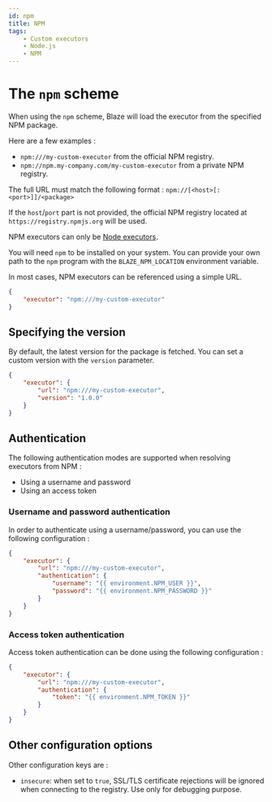 ```yaml
---
id: npm
title: NPM
tags:
    - Custom executors
    - Node.js
    - NPM
---
```


# The `npm` scheme

When using the `npm` scheme, Blaze will load the executor from the specified NPM package.

Here are a few examples :

- `npm:///my-custom-executor` from the official NPM registry.
- `npm://npm.my-company.com/my-custom-executor` from a private NPM registry. 

The full URL must match the following format : `npm://[<host>[:<port>]]/<package>`

If the `host`/`port` part is not provided, the official NPM registry located at `https://registry.npmjs.org` will be used.

NPM executors can only be [Node executors](../languages/node).

You will need `npm` to be installed on your system. You can provide your own path to the `npm` program with the `BLAZE_NPM_LOCATION` environment variable. 

In most cases, NPM executors can be referenced using a simple URL.

```json
{
    "executor": "npm:///my-custom-executor"
}
```

## Specifying the version

By default, the latest version for the package is fetched. You can set a custom version with the `version` parameter.

```json
{
    "executor": {
        "url": "npm:///my-custom-executor",
        "version": "1.0.0"
    }
}
```

## Authentication

The following authentication modes are supported when resolving executors from NPM :

- Using a username and password
- Using an access token

### Username and password authentication

In order to authenticate using a username/password, you can use the following configuration :

```json
{
    "executor": {
        "url": "npm:///my-custom-executor",
        "authentication": {
            "username": "{{ environment.NPM_USER }}",
            "password": "{{ environment.NPM_PASSWORD }}"
        }
    }
}
```

### Access token authentication

Access token authentication can be done using the following configuration :

```json
{
    "executor": {
        "url": "npm:///my-custom-executor",
        "authentication": {
            "token": "{{ environment.NPM_TOKEN }}"
        }
    }
}
```

## Other configuration options

Other configuration keys are :

- `insecure`: when set to `true`, SSL/TLS certificate rejections will be ignored when connecting to the registry. Use only for debugging purpose.